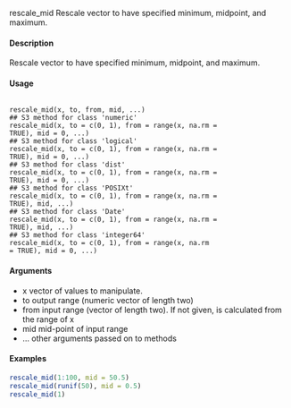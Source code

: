 rescale_mid Rescale vector to have specified minimum, midpoint, and maximum.

#### Description
Rescale vector to have specified minimum, midpoint, and maximum.

#### Usage
<pre><code>
rescale_mid(x, to, from, mid, ...)
## S3 method for class 'numeric'
rescale_mid(x, to = c(0, 1), from = range(x, na.rm =
TRUE), mid = 0, ...)
## S3 method for class 'logical'
rescale_mid(x, to = c(0, 1), from = range(x, na.rm =
TRUE), mid = 0, ...)
## S3 method for class 'dist'
rescale_mid(x, to = c(0, 1), from = range(x, na.rm =
TRUE), mid = 0, ...)
## S3 method for class 'POSIXt'
rescale_mid(x, to = c(0, 1), from = range(x, na.rm =
TRUE), mid, ...)
## S3 method for class 'Date'
rescale_mid(x, to = c(0, 1), from = range(x, na.rm =
TRUE), mid, ...)
## S3 method for class 'integer64'
rescale_mid(x, to = c(0, 1), from = range(x, na.rm
= TRUE), mid = 0, ...)
</code></pre>

#### Arguments
* x vector of values to manipulate.
* to output range (numeric vector of length two)
* from input range (vector of length two). If not given, is calculated from the range of x
* mid mid-point of input range
* ... other arguments passed on to methods

#### Examples
```r
rescale_mid(1:100, mid = 50.5)
rescale_mid(runif(50), mid = 0.5)
rescale_mid(1)
```
